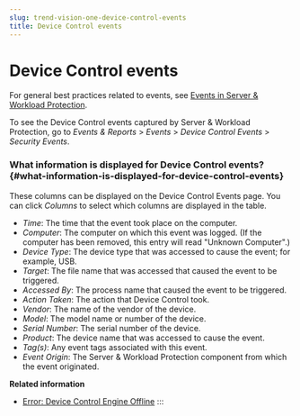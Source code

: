 ```yaml
---
slug: trend-vision-one-device-control-events
title: Device Control events
---
```

# Device Control events

For general best practices related to events, see [Events in Server & Workload Protection](event-logging.mdx).

To see the Device Control events captured by Server & Workload Protection, go to *Events & Reports* \> *Events* \> *Device Control Events* \> *Security Events*.

### What information is displayed for Device Control events? {#what-information-is-displayed-for-device-control-events}

These columns can be displayed on the Device Control Events page. You can click *Columns* to select which columns are displayed in the table.

- *Time*: The time that the event took place on the computer.
- *Computer*: The computer on which this event was logged. (If the computer has been removed, this entry will read "Unknown Computer".)
- *Device Type*: The device type that was accessed to cause the event; for example, USB.
- *Target*: The file name that was accessed that caused the event to be triggered.
- *Accessed By*: The process name that caused the event to be triggered.
- *Action Taken*: The action that Device Control took.
- *Vendor*: The name of the vendor of the device.
- *Model*: The model name or number of the device.
- *Serial Number*: The serial number of the device.
- *Product*: The device name that was accessed to cause the event.
- *Tag(s)*: Any event tags associated with this event.
- *Event Origin*: The Server & Workload Protection component from which the event originated.

**Related information**

- [Error: Device Control Engine Offline](error-device-control-engine-offline.mdx)
:::
